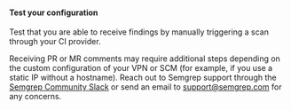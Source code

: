 
<IpAddresses />

#### Test your configuration

Test that you are able to receive findings by manually triggering a scan through your CI provider.

Receiving PR or MR comments may require additional steps depending on the custom configuration of your VPN or SCM (for example, if you use a static IP without a hostname). Reach out to Semgrep support through the [Semgrep Community Slack](https://go.semgrep.dev/slack) or send an email to [support@semgrep.com](mailto:support@semgrep.com) for any concerns.
